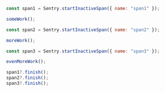 ```javascript
const span1 = Sentry.startInactiveSpan({ name: "span1" });

someWork();

const span2 = Sentry.startInactiveSpan({ name: "span2" });

moreWork();

const span3 = Sentry.startInactiveSpan({ name: "span3" });

evenMoreWork();

span1?.finish();
span2?.finish();
span3?.finish();
```
